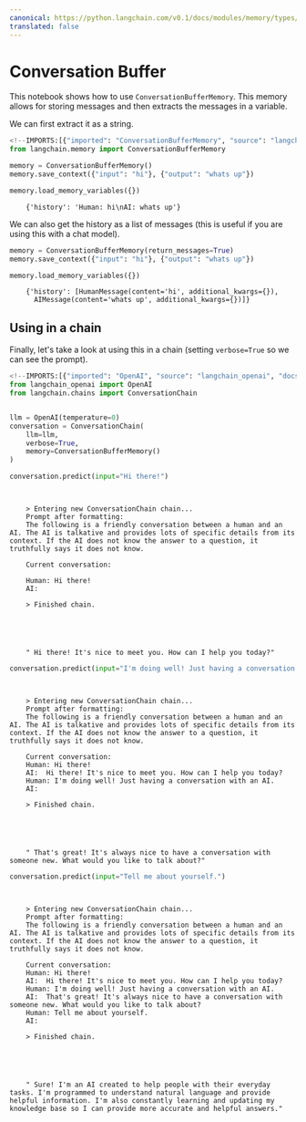 ```yaml
---
canonical: https://python.langchain.com/v0.1/docs/modules/memory/types/buffer
translated: false
---
```


# Conversation Buffer

This notebook shows how to use `ConversationBufferMemory`. This memory allows for storing messages and then extracts the messages in a variable.

We can first extract it as a string.

```python
<!--IMPORTS:[{"imported": "ConversationBufferMemory", "source": "langchain.memory", "docs": "https://api.python.langchain.com/en/latest/memory/langchain.memory.buffer.ConversationBufferMemory.html", "title": "Conversation Buffer"}]-->
from langchain.memory import ConversationBufferMemory
```

```python
memory = ConversationBufferMemory()
memory.save_context({"input": "hi"}, {"output": "whats up"})
```

```python
memory.load_memory_variables({})
```

```output
    {'history': 'Human: hi\nAI: whats up'}
```

We can also get the history as a list of messages (this is useful if you are using this with a chat model).

```python
memory = ConversationBufferMemory(return_messages=True)
memory.save_context({"input": "hi"}, {"output": "whats up"})
```

```python
memory.load_memory_variables({})
```

```output
    {'history': [HumanMessage(content='hi', additional_kwargs={}),
      AIMessage(content='whats up', additional_kwargs={})]}
```

## Using in a chain

Finally, let's take a look at using this in a chain (setting `verbose=True` so we can see the prompt).

```python
<!--IMPORTS:[{"imported": "OpenAI", "source": "langchain_openai", "docs": "https://api.python.langchain.com/en/latest/llms/langchain_openai.llms.base.OpenAI.html", "title": "Conversation Buffer"}, {"imported": "ConversationChain", "source": "langchain.chains", "docs": "https://api.python.langchain.com/en/latest/chains/langchain.chains.conversation.base.ConversationChain.html", "title": "Conversation Buffer"}]-->
from langchain_openai import OpenAI
from langchain.chains import ConversationChain


llm = OpenAI(temperature=0)
conversation = ConversationChain(
    llm=llm,
    verbose=True,
    memory=ConversationBufferMemory()
)
```

```python
conversation.predict(input="Hi there!")
```

```output


    > Entering new ConversationChain chain...
    Prompt after formatting:
    The following is a friendly conversation between a human and an AI. The AI is talkative and provides lots of specific details from its context. If the AI does not know the answer to a question, it truthfully says it does not know.

    Current conversation:

    Human: Hi there!
    AI:

    > Finished chain.





    " Hi there! It's nice to meet you. How can I help you today?"
```

```python
conversation.predict(input="I'm doing well! Just having a conversation with an AI.")
```

```output


    > Entering new ConversationChain chain...
    Prompt after formatting:
    The following is a friendly conversation between a human and an AI. The AI is talkative and provides lots of specific details from its context. If the AI does not know the answer to a question, it truthfully says it does not know.

    Current conversation:
    Human: Hi there!
    AI:  Hi there! It's nice to meet you. How can I help you today?
    Human: I'm doing well! Just having a conversation with an AI.
    AI:

    > Finished chain.





    " That's great! It's always nice to have a conversation with someone new. What would you like to talk about?"
```

```python
conversation.predict(input="Tell me about yourself.")
```

```output


    > Entering new ConversationChain chain...
    Prompt after formatting:
    The following is a friendly conversation between a human and an AI. The AI is talkative and provides lots of specific details from its context. If the AI does not know the answer to a question, it truthfully says it does not know.

    Current conversation:
    Human: Hi there!
    AI:  Hi there! It's nice to meet you. How can I help you today?
    Human: I'm doing well! Just having a conversation with an AI.
    AI:  That's great! It's always nice to have a conversation with someone new. What would you like to talk about?
    Human: Tell me about yourself.
    AI:

    > Finished chain.





    " Sure! I'm an AI created to help people with their everyday tasks. I'm programmed to understand natural language and provide helpful information. I'm also constantly learning and updating my knowledge base so I can provide more accurate and helpful answers."
```
